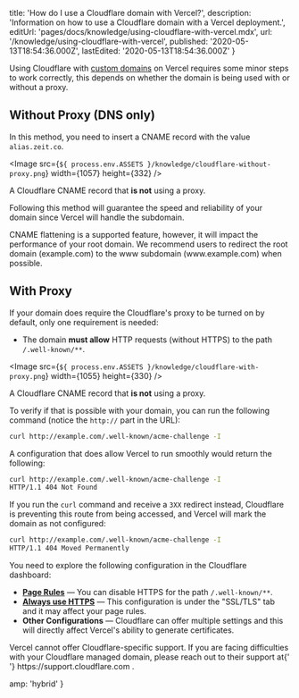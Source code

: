 
  title: 'How do I use a Cloudflare domain with Vercel?',
  description:
    'Information on how to use a Cloudflare domain with a Vercel deployment.',
  editUrl: 'pages/docs/knowledge/using-cloudflare-with-vercel.mdx',
  url: '/knowledge/using-cloudflare-with-vercel',
  published: '2020-05-13T18:54:36.000Z',
  lastEdited: '2020-05-13T18:54:36.000Z'
}

Using Cloudflare with [custom domains](/docs/v2/custom-domains) on Vercel requires some minor steps to work correctly, this depends on whether the domain is being used with or without a proxy.

## Without Proxy (DNS only)

In this method, you need to insert a CNAME record with the value `alias.zeit.co`.

<Image
  src={`${
    process.env.ASSETS
  }/knowledge/cloudflare-without-proxy.png`}
  width={1057}
  height={332}
/>
<Caption>A Cloudflare CNAME record that <strong>is not</strong> using a proxy.</Caption>

Following this method will guarantee the speed and reliability of your domain since Vercel will handle the subdomain.

<Note>
  CNAME flattening is a supported feature, however, it will impact the
  performance of your root domain. We recommend users to redirect the root
  domain (example.com) to the <InlineCode>www</InlineCode> subdomain
  (www.example.com) when possible.
</Note>

## With Proxy

If your domain does require the Cloudflare's proxy to be turned on by default, only one requirement is needed:

- The domain **must allow** HTTP requests (without HTTPS) to the path `/.well-known/**`.

<Image
  src={`${
    process.env.ASSETS
  }/knowledge/cloudflare-with-proxy.png`}
  width={1055}
  height={330}
/>
<Caption>A Cloudflare CNAME record that <strong>is not</strong> using a proxy.</Caption>

To verify if that is possible with your domain, you can run the following command (notice the `http://` part in the URL):

```bash
curl http://example.com/.well-known/acme-challenge -I
```

A configuration that does allow Vercel to run smoothly would return the following:

```bash
curl http://example.com/.well-known/acme-challenge -I
HTTP/1.1 404 Not Found
```

If you run the `curl` command and receive a `3XX` redirect instead, Cloudflare is preventing this route from being accessed, and Vercel will mark the domain as not configured:

```bash
curl http://example.com/.well-known/acme-challenge -I
HTTP/1.1 404 Moved Permanently
```

You need to explore the following configuration in the Cloudflare dashboard:

- [**Page Rules**](https://support.cloudflare.com/hc/en-us/articles/218411427-Understanding-and-Configuring-Cloudflare-Page-Rules-Page-Rules-Tutorial-) — You can disable HTTPS for the path `/.well-known/**`.
- **[Always use HTTPS](https://support.cloudflare.com/hc/en-us/articles/204144518-SSL-FAQ)** — This configuration is under the "SSL/TLS" tab and it may affect your page rules.
- **Other Configurations** — Cloudflare can offer multiple settings and this will directly affect Vercel's ability to generate certificates.

<Note>
  Vercel cannot offer Cloudflare-specific support. If you are facing
  difficulties with your Cloudflare managed domain, please reach out to their
  support at{' '}
  <Link href="https://support.cloudflare.com/">
    https://support.cloudflare.com
  </Link>
  .
</Note>


  amp: 'hybrid'
}
